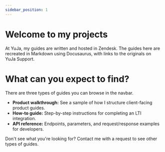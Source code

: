 ```yaml
---
sidebar_position: 1
---
```


# Welcome to my projects

At YuJa, my guides are written and hosted in Zendesk. The guides here are recreated in Markdown using Docusaurus, with links to the originals on YuJa Support.

# What can you expect to find?

There are three types of guides you can browse in the navbar.

- **Product walkthrough:** See a sample of how I structure client-facing product guides.
- **How-to guide:** Step-by-step instructions for completing an LTI integration.
- **API reference:** Endpoints, parameters, and request/response examples for developers.

Don't see what you're looking for? Contact me with a request to see other types of guides.